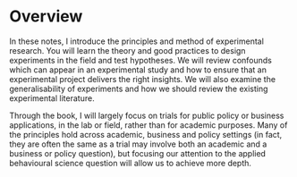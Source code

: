 # Overview {.unnumbered}

In these notes, I introduce the principles and method of experimental research. You will learn the theory and good practices to design experiments in the field and test hypotheses. We will review confounds which can appear in an experimental study and how to ensure that an experimental project delivers the right insights. We will also examine the generalisability of experiments and how we should review the existing experimental literature.

Through the book, I will largely focus on trials for public policy or business applications, in the lab or field, rather than for academic purposes. Many of the principles hold across academic, business and policy settings (in fact, they are often the same as a trial may involve both an academic and a business or policy question), but focusing our attention to the applied behavioural science question will allow us to achieve more depth.
